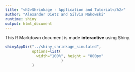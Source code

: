```yaml
---
title: "<h2>Shrinkage - Application and Tutorial</h2>"
author: "Alexander Dietz and Silvia Makowski"
runtime: shiny
output: html_document
---
```


This R Markdown document is made <b>interactive</b> using Shiny.


```r
shinyAppDir("../shiny_shrinkage_simulated",
            options=list(
              width="100%", height = "800px"
                         )
            )
```



